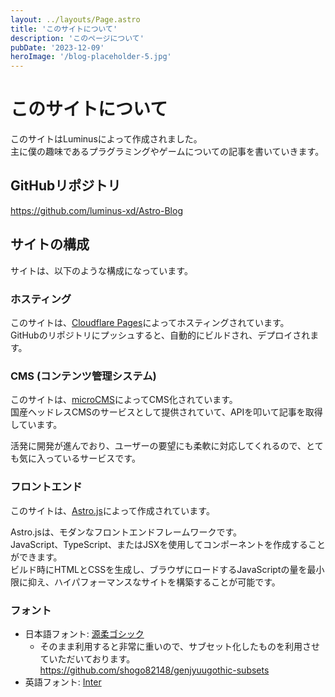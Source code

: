 ```yaml
---
layout: ../layouts/Page.astro
title: 'このサイトについて'
description: 'このページについて'
pubDate: '2023-12-09'
heroImage: '/blog-placeholder-5.jpg'
---
```


# このサイトについて

このサイトはLuminusによって作成されました。  
主に僕の趣味であるプラグラミングやゲームについての記事を書いていきます。  

## GitHubリポジトリ
https://github.com/luminus-xd/Astro-Blog

## サイトの構成

サイトは、以下のような構成になっています。  

### ホスティング

このサイトは、[Cloudflare Pages](https://www.cloudflare.com/ja-jp/developer-platform/pages/)によってホスティングされています。  
GitHubのリポジトリにプッシュすると、自動的にビルドされ、デプロイされます。

### CMS (コンテンツ管理システム)

このサイトは、[microCMS](https://microcms.io/)によってCMS化されています。  
国産ヘッドレスCMSのサービスとして提供されていて、APIを叩いて記事を取得しています。

活発に開発が進んでおり、ユーザーの要望にも柔軟に対応してくれるので、とても気に入っているサービスです。

### フロントエンド

このサイトは、[Astro.js](https://astro.build/)によって作成されています。

Astro.jsは、モダンなフロントエンドフレームワークです。  
JavaScript、TypeScript、またはJSXを使用してコンポーネントを作成することができます。  
ビルド時にHTMLとCSSを生成し、ブラウザにロードするJavaScriptの量を最小限に抑え、ハイパフォーマンスなサイトを構築することが可能です。

### フォント

- 日本語フォント: [源柔ゴシック](http://jikasei.me/font/genjyuu/) 
    - そのまま利用すると非常に重いので、サブセット化したものを利用させていただいております。https://github.com/shogo82148/genjyuugothic-subsets
- 英語フォント: [Inter](https://rsms.me/inter/)
